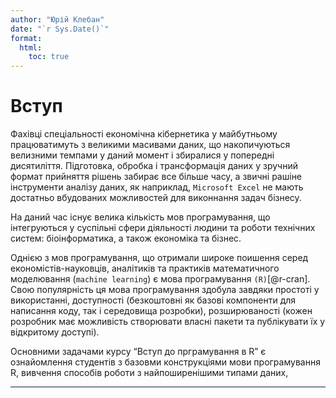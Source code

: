 ```yaml
---
author: "Юрій Клебан"
date: "`r Sys.Date()`"
format:
  html:
    toc: true
---
```


# Вступ {.unnumbered}

Фахівці спеціальності економічна кібернетика у майбутньому працюватимуть з великими масивами даних, що накопичуються велизними темпами у даний момент і збиралися у попередні дисятиліття. Підготовка, обробка і трансформація даних у зручний формат прийняття рішень забирає все більше часу, а звичні рашіне інструменти аналізу даних, як наприклад, `Microsoft Excel` не мають достатньо вбудованих можливостей для виконнання задач бізнесу.

На даний час існує велика кількість мов програмування, що інтегруються у суспільні сфери діяльності людини та роботи технічних систем: біоінформатика, а також економіка та бізнес.

Однією з мов програмування, що отримали широке поишення серед економістів-науковців, аналітиків та практиків математичного моделювання (`machine learning`) є мова програмування `(R)`[@r-cran]. Свою популярність ця мова програмування здобула завдяки простоті у використанні, доступності (безкоштовні як базові компоненти для написання коду, так і середовища розробки), розширюваності (кожен розробник має  можливість створювати власні пакети та публікувати їх у відкритому доступі).

Основними задачами курсу "Вступ до прграмування в R" є ознайомлення студентів з базовми конструкціями мови програмування R, вивчення способів роботи з найпоширенішими типами даних,  

---





